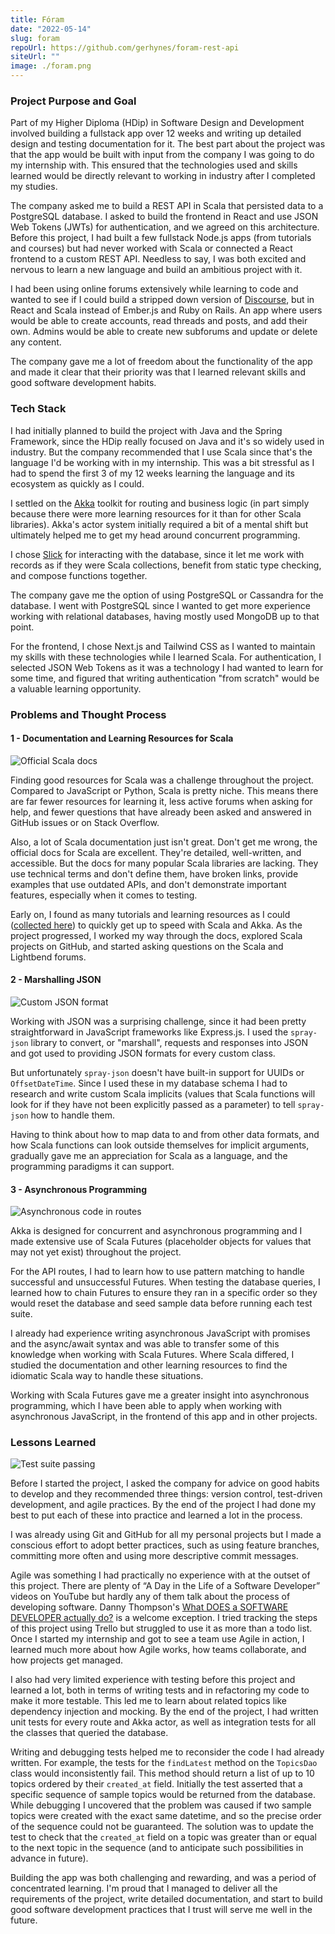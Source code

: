 ---
title: Fóram
date: "2022-05-14"
slug: foram
repoUrl: https://github.com/gerhynes/foram-rest-api
siteUrl: ""
image: ./foram.png
---

### Project Purpose and Goal

Part of my Higher Diploma (HDip) in Software Design and Development involved building a fullstack app over 12 weeks and writing up detailed design and testing documentation for it. The best part about the project was that the app would be built with input from the company I was going to do my internship with. This ensured that the technologies used and skills learned would be directly relevant to working in industry after I completed my studies.

The company asked me to build a REST API in Scala that persisted data to a PostgreSQL database. I asked to build the frontend in React and use JSON Web Tokens (JWTs) for authentication, and we agreed on this architecture. Before this project, I had built a few fullstack Node.js apps (from tutorials and courses) but had never worked with Scala or connected a React frontend to a custom REST API. Needless to say, I was both excited and nervous to learn a new language and build an ambitious project with it.

I had been using online forums extensively while learning to code and wanted to see if I could build a stripped down version of [Discourse](https://www.discourse.org/), but in React and Scala instead of Ember.js and Ruby on Rails. An app where users would be able to create accounts, read threads and posts, and add their own. Admins would be able to create new subforums and update or delete any content.

The company gave me a lot of freedom about the functionality of the app and made it clear that their priority was that I learned relevant skills and good software development habits.

### Tech Stack

I had initially planned to build the project with Java and the Spring Framework, since the HDip really focused on Java and it's so widely used in industry. But the company recommended that I use Scala since that's the language I'd be working with in my internship. This was a bit stressful as I had to spend the first 3 of my 12 weeks learning the language and its ecosystem as quickly as I could.

I settled on the [Akka](https://akka.io/) toolkit for routing and business logic (in part simply because there were more learning resources for it than for other Scala libraries). Akka's actor system initially required a bit of a mental shift but ultimately helped me to get my head around concurrent programming.

I chose [Slick](https://scala-slick.org/) for interacting with the database, since it let me work with records as if they were Scala collections, benefit from static type checking, and compose functions together.

The company gave me the option of using PostgreSQL or Cassandra for the database. I went with PostgreSQL since I wanted to get more experience working with relational databases, having mostly used MongoDB up to that point.

For the frontend, I chose Next.js and Tailwind CSS as I wanted to maintain my skills with these technologies while I learned Scala. For authentication, I selected JSON Web Tokens as it was a technology I had wanted to learn for some time, and figured that writing authentication "from scratch" would be a valuable learning opportunity.

### Problems and Thought Process

#### 1 - Documentation and Learning Resources for Scala

![Official Scala docs](./official-scala-docs.png)

Finding good resources for Scala was a challenge throughout the project. Compared to JavaScript or Python, Scala is pretty niche. This means there are far fewer resources for learning it, less active forums when asking for help, and fewer questions that have already been asked and answered in GitHub issues or on Stack Overflow.

Also, a lot of Scala documentation just isn't great. Don't get me wrong, the official docs for Scala are excellent. They're detailed, well-written, and accessible. But the docs for many popular Scala libraries are lacking. They use technical terms and don't define them, have broken links, provide examples that use outdated APIs, and don't demonstrate important features, especially when it comes to testing.

Early on, I found as many tutorials and learning resources as I could ([collected here](https://gerardhynes.com/resources-for-learning-scala/)) to quickly get up to speed with Scala and Akka. As the project progressed, I worked my way through the docs, explored Scala projects on GitHub, and started asking questions on the Scala and Lightbend forums.

#### 2 - Marshalling JSON

![Custom JSON format](./custom-json-format.png)

Working with JSON was a surprising challenge, since it had been pretty straightforward in JavaScript frameworks like Express.js. I used the `spray-json` library to convert, or "marshall", requests and responses into JSON and got used to providing JSON formats for every custom class.

But unfortunately `spray-json` doesn't have built-in support for UUIDs or `OffsetDateTime`. Since I used these in my database schema I had to research and write custom Scala implicits (values that Scala functions will look for if they have not been explicitly passed as a parameter) to tell `spray-json` how to handle them.

Having to think about how to map data to and from other data formats, and how Scala functions can look outside themselves for implicit arguments, gradually gave me an appreciation for Scala as a language, and the programming paradigms it can support.

#### 3 - Asynchronous Programming

![Asynchronous code in routes](./async-code-in-routes.png)

Akka is designed for concurrent and asynchronous programming and I made extensive use of Scala Futures (placeholder objects for values that may not yet exist) throughout the project.

For the API routes, I had to learn how to use pattern matching to handle successful and unsuccessful Futures. When testing the database queries, I learned how to chain Futures to ensure they ran in a specific order so they would reset the database and seed sample data before running each test suite.

I already had experience writing asynchronous JavaScript with promises and the async/await syntax and was able to transfer some of this knowledge when working with Scala Futures. Where Scala differed, I studied the documentation and other learning resources to find the idiomatic Scala way to handle these situations.

Working with Scala Futures gave me a greater insight into asynchronous programming, which I have been able to apply when working with asynchronous JavaScript, in the frontend of this app and in other projects.

### Lessons Learned

![Test suite passing](./test-suite-passing.png)

Before I started the project, I asked the company for advice on good habits to develop and they recommended three things: version control, test-driven development, and agile practices. By the end of the project I had done my best to put each of these into practice and learned a lot in the process.

I was already using Git and GitHub for all my personal projects but I made a conscious effort to adopt better practices, such as using feature branches, committing more often and using more descriptive commit messages.

Agile was something I had practically no experience with at the outset of this project. There are plenty of “A Day in the Life of a Software Developer” videos on YouTube but hardly any of them talk about the process of developing software. Danny Thompson's [What DOES a SOFTWARE DEVELOPER actually do?](https://youtu.be/2M66pchjzDw) is a welcome exception. I tried tracking the steps of this project using Trello but struggled to use it as more than a todo list. Once I started my internship and got to see a team use Agile in action, I learned much more about how Agile works, how teams collaborate, and how projects get managed.

I also had very limited experience with testing before this project and learned a lot, both in terms of writing tests and in refactoring my code to make it more testable. This led me to learn about related topics like dependency injection and mocking. By the end of the project, I had written unit tests for every route and Akka actor, as well as integration tests for all the classes that queried the database.

Writing and debugging tests helped me to reconsider the code I had already written. For example, the tests for the `findLatest` method on the `TopicsDao` class would inconsistently fail. This method should return a list of up to 10 topics ordered by their `created_at` field. Initially the test asserted that a specific sequence of sample topics would be returned from the database. While debugging I uncovered that the problem was caused if two sample topics were created with the exact same datetime, and so the precise order of the sequence could not be guaranteed. The solution was to update the test to check that the `created_at` field on a topic was greater than or equal to the next topic in the sequence (and to anticipate such possibilities in advance in future).

Building the app was both challenging and rewarding, and was a period of concentrated learning. I'm proud that I managed to deliver all the requirements of the project, write detailed documentation, and start to build good software development practices that I trust will serve me well in the future.
